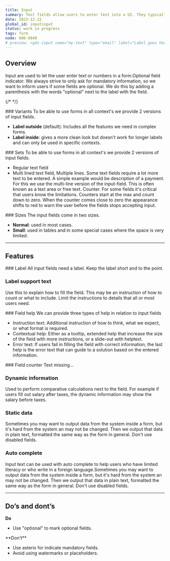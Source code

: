 ```yaml
---
title: Input
summary: Text fields allow users to enter text into a UI. They typically appear in forms and dialogs.
date: 2023-12-22
global_id: inputinput
status: work in progress
tags: form
node: 606-6849
# preview: <gds-input name="my-text" type="email" label="Label goes here" supporting-text="Supporting text goes here" clearable required >
---
```


## Overview 

Input are used to let the user enter text or numbers in a form.Optional field indicator. We always strive to only ask for mandatory information, so we want to inform users if some fields are optional. We do this by adding a parenthesis with the words "optional" next to the label with the field.

{/* <Playground component="input" story-id="2" /> */}

<Row>
<Col>
### Variants
To be able to use forms in all context's we provide 2 versions of input fields.

- **Label outside** (default): Includes all the features we need in complex forms.
- **Label inside**: gives a more clean look but doesn't work for longer labels and can only be used in specific contexts.

</Col>
<Col></Col>
</Row>

<Row>
<Col><FigmaSVG node="606-10125" caption="Default, label outside."/></Col>
<Col><FigmaSVG node="606-10127" caption="Option number 2 used only in  specific contexts."/></Col>
</Row>


<Row>
<Col>
### Sets
To be able to use forms in all context's we provide 2 versions of input fields.

- Regular text field
- Multi lined text field, Multiple lines. Some text fields require a lot more text to be entered. A simple example would be description of a payment. For this we use the multi-line version of the input-field. This is often known as a text area or free text. Counter. For some fields it's critical that users know the limitations. Counters start at the max and count down to zero. When the counter comes close to zero the appearance shifts to red to warn the user before the fields stops accepting input.

</Col>
<Col>
</Col>
</Row>

<Row>
<Col><FigmaSVG node="606-10336" caption="Regular and search field."/></Col>
<Col><FigmaSVG node="606-10338" caption="Free text field."/></Col>
</Row>


<Row>
<Col>
### Sizes
The input fields come in two sizes.

- **Normal**: used in most cases.
- **Small**: used in tables and in some special cases where the space is very limited.

</Col>
<Col><FigmaSVG node="606-10448" caption="Normal and small"/></Col>
</Row>

<hr />

## Features

<Row>
<Col>
### Label
All input fields need a label. Keep the label short and to the point.
</Col>
<Col><FigmaSVG node="607-10627" /></Col>
</Row>
<Row>
<Col>

### Label support text

Use this to explain how to fill the field. This may be an instruction of how to count or what to include. Limit the instructions to details that all or most users need.

</Col>
<Col><FigmaSVG node="607-10706" caption="Label support text visible."/></Col>
</Row>

<Row>
<Col>
### Field help
We can provide three types of help in relation to input fields

- Instruction text: Additional instruction of how to think, what we expect, or what format is required.
- Contextual help: Either as a tooltip, extended help that increase the size of the field with more instructions, or a slide-out with helptext.
- Error text: If users fail in filling the field with correct information, the last help is the error text that can guide to a solution based on the entered information.

</Col>
<Col><FigmaSVG node="609-10726" caption="Field instruction visible."/></Col>
</Row>

<Row>
<Col>
### Field counter
Text missing...
</Col>
<Col><FigmaSVG node="609-10804" caption="Field counter"/></Col>
</Row>

<Row>
<Col>

### Dynamic information

Used to perform comparative calculations next to the field. For example if users fill out salary after taxes, the dynamic information may show the salary before taxes.

</Col>
<Col><FigmaSVG node="619-6291" caption="Example on dynamic information"/></Col>
</Row>

<Row>
<Col>

### Static data

Sometimes you may want to output data from the system inside a form, but it's hard from the system an may not be changed. Then we output that data in plain text, formatted the same way as the form in general. Don't use disabled fields.

</Col>
<Col><FigmaSVG node="619-6359" caption="Example on static data"/></Col>
</Row>

<Row>
<Col>

### Auto complete
Input text can be used with auto complete to help users who have limited literacy or who write in a foreign language.Sometimes you may want to output data from the system inside a form, but it's hard from the system an may not be changed. Then we output that data in plain text, formatted the same way as the form in general. Don't use disabled fields.

</Col>
<Col><FigmaSVG node="619-6406" caption="Example on autocomplete"/></Col>
</Row>

<hr />

## Do’s and dont’s

<Row>
<Col>

**Do**

- Use "optional" to mark optional fields.

</Col>
<Col>
**Don’t**

- Use asterix for indicate mandatory fields.
- Avoid using watermarks or placeholders. 

</Col>
</Row>

<Row>
    <Col>
        <Do>
            <FigmaSVG node="647-6126" />
        </Do>
    </Col>
    <Col>
        <Dont>
            <FigmaSVG node="647-6129" />
        </Dont>
    </Col>
</Row>
<Row>
    <Col>
    </Col>
    <Col>
        <Dont>
            <FigmaSVG node="619-6615" />
        </Dont>
    </Col>
</Row>